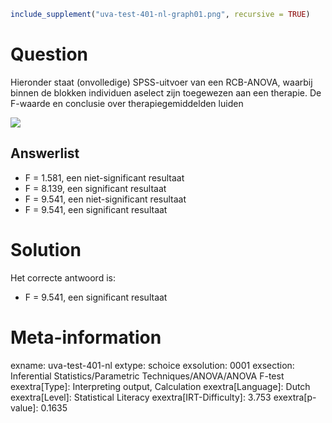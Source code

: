 ```r
include_supplement("uva-test-401-nl-graph01.png", recursive = TRUE)
```

Question
========

Hieronder staat (onvolledige) SPSS-uitvoer van een RCB-ANOVA, waarbij
binnen de blokken individuen aselect zijn toegewezen aan een therapie.
De F-waarde en conclusie over therapiegemiddelden luiden


![](uva-test-401-nl-graph01.png)

Answerlist
----------

* F = 1.581, een niet-significant resultaat
* F = 8.139, een significant resultaat
* F = 9.541, een niet-significant resultaat
* F = 9.541, een significant resultaat

Solution
========

Het correcte antwoord is: 

* F = 9.541, een significant resultaat

Meta-information
================
exname: uva-test-401-nl
extype: schoice
exsolution: 0001
exsection: Inferential Statistics/Parametric Techniques/ANOVA/ANOVA F-test
exextra[Type]: Interpreting output, Calculation
exextra[Language]: Dutch
exextra[Level]: Statistical Literacy
exextra[IRT-Difficulty]: 3.753
exextra[p-value]: 0.1635
